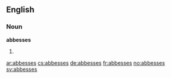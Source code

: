 ==English==

===Noun===
'''abbesses'''

# {{plural of|[[abbess]]}}

[[ar:abbesses]]
[[cs:abbesses]]
[[de:abbesses]]
[[fr:abbesses]]
[[no:abbesses]]
[[sv:abbesses]]